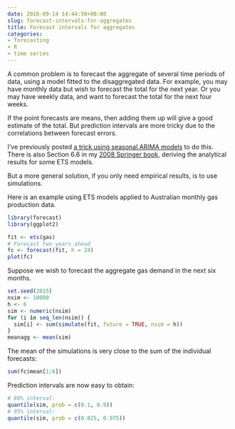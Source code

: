 ```yaml
---
date: 2016-09-14 14:44:50+00:00
slug: forecast-intervals-for-aggregates
title: Forecast intervals for aggregates
categories:
- forecasting
- R
- time series
---
```


A common problem is to forecast the aggregate of several time periods of data, using a model fitted to the disaggregated data. For example, you may have monthly data but wish to forecast the total for the next year. Or you may have weekly data, and want to forecast the total for the next four weeks.

If the point forecasts are means, then adding them up will give a good estimate of the total. But prediction intervals are more tricky due to the correlations between forecast errors.

<!-- more -->

I’ve previously posted [a trick using seasonal ARIMA models](https://robjhyndman.com/hyndsight/forecasting-annual-totals/) to do this. There is also Section 6.6 in my [2008 Springer book](http://www.exponentialsmoothing.net), deriving the analytical results for some ETS models.

But a more general solution, if you only need empirical results, is to use simulations.

Here is an example using ETS models applied to Australian monthly gas production data.

```r
library(forecast)
library(ggplot2)

fit <- ets(gas)
# Forecast two years ahead
fc <- forecast(fit, h = 24)
plot(fc)
```

Suppose we wish to forecast the aggregate gas demand in the next six months.

```r
set.seed(2015)
nsim <- 10000
h <- 6
sim <- numeric(nsim)
for (i in seq_len(nsim)) {
  sim[i] <- sum(simulate(fit, future = TRUE, nsim = h))
}
meanagg <- mean(sim)
```

The mean of the simulations is very close to the sum of the individual forecasts:

```r
sum(fc$mean[1:6])
```

Prediction intervals are now easy to obtain:

```r
# 80% interval:
quantile(sim, prob = c(0.1, 0.9))
# 95% interval:
quantile(sim, prob = c(0.025, 0.975))
```
